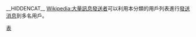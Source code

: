 __HIDDENCAT__
{{追踪分类}}
[[Wikipedia:大量訊息發送者|Wikipedia:大量訊息發送者]]可以利用本分類的用戶列表進行[[Special:群发消息|發送消息]]到多名用戶。

[[Category:維基百科新聞|表]]